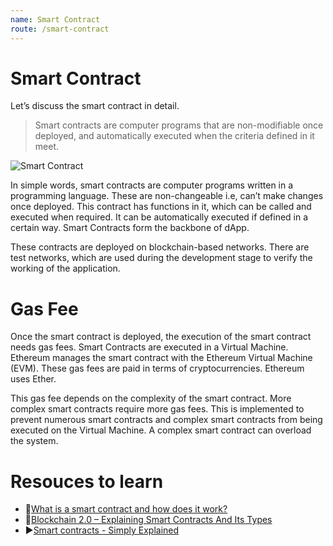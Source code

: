 ```yaml
---
name: Smart Contract
route: /smart-contract
---
```


# Smart Contract

Let’s discuss the smart contract in detail.

> Smart contracts are computer programs that are non-modifiable once deployed, and automatically executed when the criteria defined in it meet.

![Smart Contract](https://img.freepik.com/free-vector/quality-assurance-business-deal-guarantee-certificate_335657-3140.jpg?t=st=1652795759~exp=1652796359~hmac=72ec6c8ce97ed65b9cb5b5f557e66f119cfe96bf3f743a58734cc775798b2df8&w=740)

In simple words, smart contracts are computer programs written in a programming language. These are non-changeable i.e, can’t make changes once deployed. This contract has functions in it, which can be called and executed when required. It can be automatically executed if defined in a certain way. Smart Contracts form the backbone of dApp.

These contracts are deployed on blockchain-based networks. There are test networks, which are used during the development stage to verify the working of the application.

# Gas Fee   

Once the smart contract is deployed, the execution of the smart contract needs gas fees. Smart Contracts are executed in a Virtual Machine. Ethereum manages the smart contract with the Ethereum Virtual Machine (EVM). These gas fees are paid in terms of cryptocurrencies. Ethereum uses Ether.

This gas fee depends on the complexity of the smart contract. More complex smart contracts require more gas fees. This is implemented to prevent numerous smart contracts and complex smart contracts from being executed on the Virtual Machine. A complex smart contract can overload the system.

# Resouces to learn

- 📄[What is a smart contract and how does it work?](https://searchcompliance.techtarget.com/definition/smart-contract)
- 📄[Blockchain 2.0 – Explaining Smart Contracts And Its Types](https://ostechnix.com/blockchain-2-0-explaining-smart-contracts-and-its-types/)
- ▶️[Smart contracts - Simply Explained](https://www.youtube.com/watch?v=ZE2HxTmxfrI&t)
